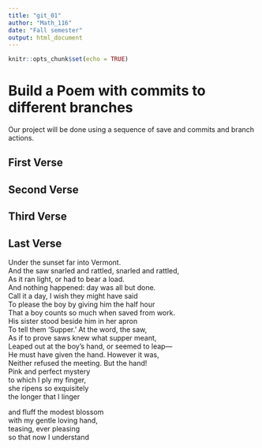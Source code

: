```yaml
---
title: "git_01"
author: "Math_116"
date: "Fall semester"
output: html_document
---
```


```r
knitr::opts_chunk$set(echo = TRUE)
```
# Build a Poem with commits to different branches
Our project will be done using a sequence of save and commits and branch actions.
<!-- Do not modify or change any text in "!--" bracketed areas such as this --- these are instructions to
you, if you change any of this the git program will notice it and compromise your git merging strategy !-->

## First Verse 
<!--Put the first five lines of a poem by Lewis Carrol in this section!-->

## Second Verse
<!--Put the first five lines of a poem by Robert Frost here!-->

## Third Verse
<!--Put the first two verses of The Walrus and the Carpenter here!-->

## Last Verse
<!--Put a short poem of your choice 8-20 lines,here!-->

Under the sunset far into Vermont.  
And the saw snarled and rattled, snarled and rattled,  
As it ran light, or had to bear a load.  
And nothing happened: day was all but done.  
Call it a day, I wish they might have said  
To please the boy by giving him the half hour  
That a boy counts so much when saved from work.  
His sister stood beside him in her apron  
To tell them ‘Supper.’ At the word, the saw,  
As if to prove saws knew what supper meant,  
Leaped out at the boy’s hand, or seemed to leap—  
He must have given the hand. However it was,  
Neither refused the meeting. But the hand!  
Pink and perfect mystery   
to which I ply my finger,   
she ripens so exquisitely  
the longer that I linger  

and fluff the modest blossom  
with my gentle loving hand,  
teasing, ever pleasing  
so that now I understand  

